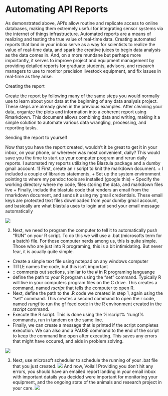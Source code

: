 # Automating API Reports
As demonstrated above, API's allow routine and replicate access to online databases, making them extremely useful for integrating sensor systems via the internet of things infrastructure. Automated reports are a means of realizing and testing the true value of real-time data. Creating automated reports that land in your inbox serve as a way for scientists to realize the value of real-time data, and spark the creative juices to begin data analysis as the data comes in. And, on a more mundane but perhaps more importantly, it serves to improve project and equipment management by providing detailed reports for graduate students, advisors, and research managers to use to monitor precision livestock equipment, and fix issues in real-time as they arise. 

Creating the report

Create the report by following many of the same steps you would normally use to learn about your data at the beginning of any data analysis project. These steps are already given in the previous examples. After cleaning your data, organize the plots and information into a coherent report using Rmarkdown. This document allows combining data and writing, making it a simple solution to automate various data wrangling, processing, and reporting tasks. 

Sending the report to yourself

Now that you have the report created, wouldn't it be great to get it in your inbox, on your phone, or wherever was most convenient, daily? This would save you the time to start up your computer program and rerun daily reports. I automated my reports utilizing the Blastula package and a dumby gmail account.
1) First, create an r script to knit the markdown document. 
  + I included a couple of libraries statements,
  + Set up the system environment pointing to where my pandoc tools are installed (google this)
  + Specify the working directory where my code, files storing the data, and markdown files live
  + Finally, include the blastula code that renders an email from the rmarkdown document, and sends it using my gmail credentials. These email keys are protected text files downloaded from your dumby gmail account, and basically are what blastula uses to login and send your email message automatically
  
![](Picture1.png) 

2) Next, we need to program the computer to tell it to automatically push "RUN" on your R script. To do this we will use a .bat (microsofts term for a batch) file. For those computer nerds among us, this is quite simple. Those who are just into R programing, this is a bit intimidating. But never fear, it is acually quite simple.
  + Create a simple text file using notepad on any windows computer
  + TITLE names the code, but this isn't important
  + :: comments out sections, similar to the # in R programing languange
  + define the path to your R program using the "set" command. Typically R will live in your computers program files on the C drive. This creates a command, named *rscript* that tells the computer to open R.
  + Next, define the path to the .R code we created in step 1, again using the "set" command. This creates a second command to open the r code, named *rungf* to run the gf feed code in the R environment created in the *rscript* command.
  + Execute the R script. This is done using the %rscript% "rungf% commands, run in tandem on the same line.
  + Finally, we can create a message that is printed if the script completes execution. We can also and a PAUSE command to the end of the script to keep the command line open after executing. This saves any errors that might have occured, and aids in problem solving.
  
![](Picture2.png) 

3) Next, use microsoft scheduler to schedule the running of your .bat file that you just created. 
![](Picture3.png) 
And now, Voila!! Providing you don't hit any errors, you should have an emailed report landing in your email inbox with important datails you decided were important for monitoring your equipment, and the ongoing state of the animals and research project in your care. 
![](Picture4.png)

